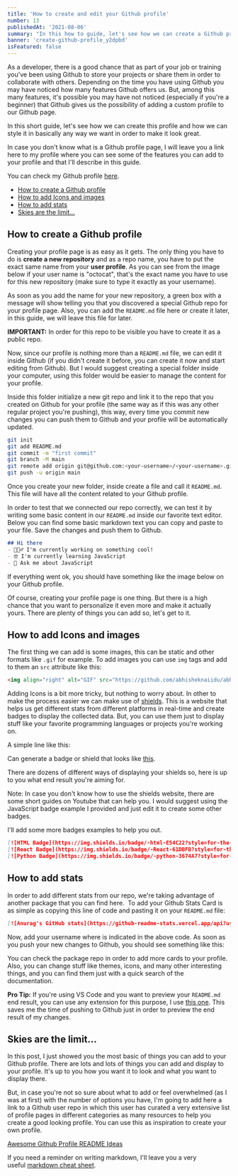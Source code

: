 ```yaml
---
title: 'How to create and edit your Github profile'
number: 13
publishedAt: '2021-08-06'
summary: "In this how to guide, let's see how we can create a Github profile page and styling it to display stats, images, and much more to make it look the way we like it"
banner: 'create-github-profile_y2dpbd'
isFeatured: false
---
```


As a developer, there is a good chance that as part of your job or training you've been using Github to store your projects or share them in order to collaborate with others. Depending on the time you have using Github you may have noticed how many features Github offers us. But, among this many features, it's possible you may have not noticed (especially if you're a beginner) that Github gives us the possibility of adding a custom profile to our Github page.

<CloudinaryImage 
  mdx 
  publicId='sergiobarria/posts/github-profile/profile-with-readme_ntfga3' 
  alt='creating new profile with readme' 
  width={2500} 
  height={988} 
/>

In this short guide, let's see how we can create this profile and how we can style it in basically any way we want in order to make it look great.

In case you don't know what is a Github profile page, I will leave you a link here to my profile where you can see some of the features you can add to your profile and that I'll describe in this guide.

You can check my Github profile [here](https://github.com/sergiobarria).

- [How to create a Github profile](#how-to-create-a-github-profile)
- [How to add Icons and images](#how-to-add-icons-and-images)
- [How to add stats](#how-to-add-stats)
- [Skies are the limit...](#skies-are-the-limit)

## How to create a Github profile

Creating your profile page is as easy as it gets. The only thing you have to do is **create a new repository** and as a repo name, you have to put the exact same name from your **user profile**. As you can see from the image below if your user name is "octocat", that's the exact name you have to use for this new repository (make sure to type it exactly as your username).

<CloudinaryImage 
  mdx 
  publicId='sergiobarria/posts/github-profile/repo-username-match_vpezej' 
  alt='repo user name' 
  width={1494} 
  height={436} 
/>

As soon as you add the name for your new repository, a green box with a message will show telling you that you discovered a special Github repo for your profile page. Also, you can add the `README.md` file here or create it later, in this guide, we will leave this file for later.

**IMPORTANT:** In order for this repo to be visible you have to create it as a public repo.

Now, since our profile is nothing more than a `README.md` file, we can edit it inside Github (if you didn't create it before, you can create it now and start editing from Github). But I would suggest creating a special folder inside your computer, using this folder would be easier to manage the content for your profile. 

Inside this folder initialize a new git repo and link it to the repo that you created on Github for your profile (the same way as if this was any other regular project you're pushing), this way, every time you commit new changes you can push them to Github and your profile will be automatically updated.

```bash
git init
git add README.md
git commit -m "first commit"
git branch -M main
git remote add origin git@github.com:<your-username>/<your-username>.git
git push -u origin main
```

Once you create your new folder, inside create a file and call it `README.md`. This file will have all the content related to your Github profile.

In order to test that we connected our repo correctly, we can test it by writing some basic content in our `README.md` inside our favorite text editor. Below you can find some basic markdown text you can copy and paste to your file. Save the changes and push them to Github.

```markdown
## Hi there
- 👷🏼‍♂️ I'm currently working on something cool!
- 🤓 I'm currently learning JavaScript
- 💬 Ask me about JavaScript
```

If everything went ok, you should have something like the image below on your Github profile.

<CloudinaryImage 
  mdx 
  publicId='sergiobarria/posts/github-profile/profile-with-readme_ntfga3' 
  alt='stats card' 
  width={2500} 
  height={988} 
/>

Of course, creating your profile page is one thing. But there is a high chance that you want to personalize it even more and make it actually yours. There are plenty of things you can add so, let's get to it.

## How to add Icons and images

The first thing we can add is some images, this can be static and other formats like `.gif` for example.
To add images you can use `img` tags and add to them an `src` attribute like this:

```markdown
<img align="right" alt="GIF" src="https://github.com/abhisheknaiidu/abhisheknaiidu/blob/master/code.gif?raw=true" width="500" height="320" />
```

Adding Icons is a bit more tricky, but nothing to worry about. In other to make the process easier we can make use of [shields](https://shields.io/). This is a website that helps us get different stats from different platforms in real-time and create badges to display the collected data. But, you can use them just to display stuff like your favorite programming languages or projects you're working on.

A simple line like this:

Can generate a badge or shield that looks like [this](https://img.shields.io/badge/-Javascript-F0DB4F?style=for-the-badge&labelColor=black&logo=javascript&logoColor=F0DB4F).

There are dozens of different ways of displaying your shields so, here is up to you what end result you're aiming for.

Note: In case you don't know how to use the shields website, there are some short guides on Youtube that can help you. I would suggest using the JavaScript badge example I provided and just edit it to create some other badges.

I'll add some more badges examples to help you out.

```markdown
[![HTML Badge](https://img.shields.io/badge/-html-E54C22?style=for-the-badge&labelColor=black&logo=html5&logoColor=E54C22)](#)
[![React Badge](https://img.shields.io/badge/-React-61DBFB?style=for-the-badge&labelColor=black&logo=react&logoColor=61DBFB)](#)
[![Python Badge](https://img.shields.io/badge/-python-3674A7?style=for-the-badge&labelColor=black&logo=python&logoColor=3674A7)](#)
```

## How to add stats

In order to add different stats from our repo, we're taking advantage of another package that you can find here. 
To add your Github Stats Card is as simple as copying this line of code and pasting it on your `README.md` file:

```markdown
[![Anurag's GitHub stats](https://github-readme-stats.vercel.app/api?username=<YOUR-USERNAME>)](https://github.com/anuraghazra/github-readme-stats)
```

Now, add your username where is indicated in the above code. As soon as you push your new changes to Github, you should see something like this:

<CloudinaryImage 
  mdx 
  publicId='sergiobarria/posts/github-profile/stats-card_bkrv59' 
  alt='stats card' 
  width={281} 
  height={116} 
/>

You can check the package repo in order to add more cards to your profile. Also, you can change stuff like themes, icons, and many other interesting things, and you can find them just with a quick search of the documentation.

**Pro Tip:** If you're using VS Code and you want to preview your `README.md` end result, you can use any extension for this purpose, I use [this one](https://marketplace.visualstudio.com/items?itemName=yzhang.markdown-all-in-one). This saves me the time of pushing to Github just in order to preview the end result of my changes.


## Skies are the limit...

In this post, I just showed you the most basic of things you can add to your Github profile. There are lots and lots of things you can add and display to your profile. It's up to you how you want it to look and what you want to display there.

But, in case you're not so sure about what to add or feel overwhelmed (as I was at first) with the number of options you have, I'm going to add here a link to a Github user repo in which this user has curated a very extensive list of profile pages in different categories as many resources to help you create a good looking profile. You can use this as inspiration to create your own profile.

[Awesome Github Profile README Ideas](https://github.com/abhisheknaiidu/awesome-github-profile-readme)

If you need a reminder on writing markdown, I'll leave you a very useful [markdown cheat sheet](https://www.markdownguide.org/cheat-sheet/).
